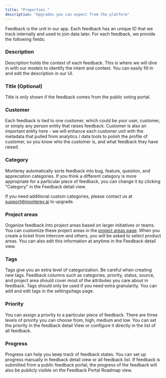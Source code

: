 ```yaml
---
title: "Properties "
description: "Upgrades you can expect from the platform"
---
```


Feedback is the unit in our app. Each feedback has an unique ID that we track internally and used to join data later.
For each feedback, we provide the following fields:


### Description

Description holds the context of each feedback. This is where we will dive in with our models to identify the intent and context.
You can easily fill in and edit the description in our UI.


### Title (Optional)

Title is only shown if the feedback comes from the public voting portal.


### Customer

Each feedback is tied to one customer, which could be your user, customer, or simply any person entity that raises feedback.
Customer is also an important entity here - we will enhance each customer unit with the metadata that pulled from analytics / data tools to polish the profile of customer, so you know who the customer is, and what feedback they have raised.


### Category

Monterey automatically sorts feedback into bug, feature, question, and appreciation categories. If you think a different category is more appropriate for a particular piece of feedback, you can change it by clicking "Category" in the Feedback detail view. 

If you need additional custom categories, please contact us at support@monterey.ai to upgrade.


### Project areas

Organize feedback into project areas based on larger initiatives or teams. You can customize these project areas in the [project areas page](https://app.monterey.ai/w/default/settings/project-areas). When you create a ticket from Intercom and others, you will be asked to select product areas. You can also edit this information at anytime in the Feedback detail view.


### Tags

Tags give you an extra level of categorization. Be careful when creating new tags. Feedback columns such as categories, priority, status, source, and project area should cover most of the attributes you care about in feedback. Tags should only be used if you need extra granularity. You can add and edit tags in the settings/tags page.


### Priority

You can assign a priority to a particular piece of feedback. There are three levels of priority you can choose from, high, medium and low. You can set the priority in the feedback detail View or configure it directly in the list of all feedback.


### Progress

Progress can help you keep track of feedback states. You can set up progress manually in feedback detail view or all feedback list. If feedback is submitted from a public feedback portal, the progress of the feedback will also be publicly visible on the Feedback Portal Roadmap view.


